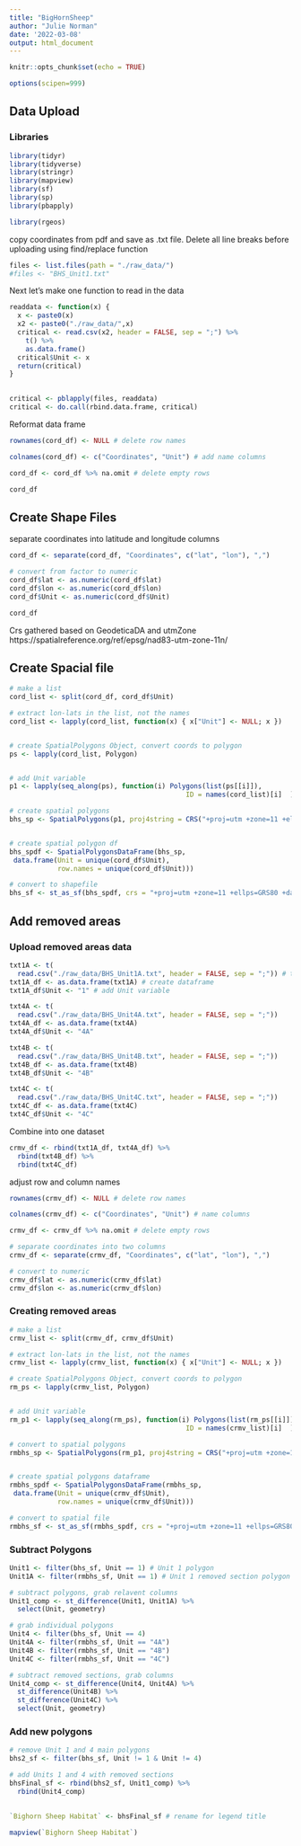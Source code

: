 ```yaml
---
title: "BigHornSheep"
author: "Julie Norman"
date: '2022-03-08'
output: html_document
---
```


```r
knitr::opts_chunk$set(echo = TRUE)

options(scipen=999)
```

## Data Upload

### Libraries

```r
library(tidyr)
library(tidyverse)
library(stringr)
library(mapview)
library(sf)
library(sp)
library(pbapply)

library(rgeos)
```

copy coordinates from pdf and save as .txt file. Delete all line breaks before uploading using find/replace function


```r

files <- list.files(path = "./raw_data/")
#files <- "BHS_Unit1.txt"

```

Next let's make one function to read in the data

```r

readdata <- function(x) {
  x <- paste0(x)
  x2 <- paste0("./raw_data/",x)
  critical <- read.csv(x2, header = FALSE, sep = ";") %>%
    t() %>% 
    as.data.frame() 
  critical$Unit <- x
  return(critical)
}
 
```


```r

critical <- pblapply(files, readdata)
critical <- do.call(rbind.data.frame, critical) 

```

Reformat data frame

```r

rownames(cord_df) <- NULL # delete row names

colnames(cord_df) <- c("Coordinates", "Unit") # add name columns

cord_df <- cord_df %>% na.omit # delete empty rows

cord_df
```
## Create Shape Files

separate coordinates into latitude and longitude columns 

```r
cord_df <- separate(cord_df, "Coordinates", c("lat", "lon"), ",")

# convert from factor to numeric
cord_df$lat <- as.numeric(cord_df$lat)
cord_df$lon <- as.numeric(cord_df$lon)
cord_df$Unit <- as.numeric(cord_df$Unit)

cord_df
```

Crs gathered based on GeodeticaDA and utmZone
https://spatialreference.org/ref/epsg/nad83-utm-zone-11n/ 

## Create Spacial file 

```r

# make a list
cord_list <- split(cord_df, cord_df$Unit)

# extract lon-lats in the list, not the names
cord_list <- lapply(cord_list, function(x) { x["Unit"] <- NULL; x })


# create SpatialPolygons Object, convert coords to polygon
ps <- lapply(cord_list, Polygon)


# add Unit variable
p1 <- lapply(seq_along(ps), function(i) Polygons(list(ps[[i]]), 
                                            ID = names(cord_list)[i]  ))

# create spatial polygons
bhs_sp <- SpatialPolygons(p1, proj4string = CRS("+proj=utm +zone=11 +ellps=GRS80 +datum=NAD83 +units=m +no_defs") )


# create spatial polygon df
bhs_spdf <- SpatialPolygonsDataFrame(bhs_sp, 
 data.frame(Unit = unique(cord_df$Unit), 
            row.names = unique(cord_df$Unit)))

# convert to shapefile
bhs_sf <- st_as_sf(bhs_spdf, crs = "+proj=utm +zone=11 +ellps=GRS80 +datum=NAD83 +units=m +no_defs ")
```

## Add removed areas

### Upload removed areas data

```r
txt1A <- t(
  read.csv("./raw_data/BHS_Unit1A.txt", header = FALSE, sep = ";")) # transposed to long
txt1A_df <- as.data.frame(txt1A) # create dataframe
txt1A_df$Unit <- "1" # add Unit variable

txt4A <- t(
  read.csv("./raw_data/BHS_Unit4A.txt", header = FALSE, sep = ";"))
txt4A_df <- as.data.frame(txt4A) 
txt4A_df$Unit <- "4A"

txt4B <- t(
  read.csv("./raw_data/BHS_Unit4B.txt", header = FALSE, sep = ";"))
txt4B_df <- as.data.frame(txt4B) 
txt4B_df$Unit <- "4B"

txt4C <- t(
  read.csv("./raw_data/BHS_Unit4C.txt", header = FALSE, sep = ";"))
txt4C_df <- as.data.frame(txt4C) 
txt4C_df$Unit <- "4C"

```

Combine into one dataset
```r
crmv_df <- rbind(txt1A_df, txt4A_df) %>% 
  rbind(txt4B_df) %>% 
  rbind(txt4C_df) 
```

adjust row and column names
```r
rownames(crmv_df) <- NULL # delete row names

colnames(crmv_df) <- c("Coordinates", "Unit") # name columns

crmv_df <- crmv_df %>% na.omit # delete empty rows

# separate coordinates into two columns
crmv_df <- separate(crmv_df, "Coordinates", c("lat", "lon"), ",") 

# convert to numeric
crmv_df$lat <- as.numeric(crmv_df$lat)
crmv_df$lon <- as.numeric(crmv_df$lon)

```

### Creating removed areas

```r

# make a list
crmv_list <- split(crmv_df, crmv_df$Unit)

# extract lon-lats in the list, not the names
crmv_list <- lapply(crmv_list, function(x) { x["Unit"] <- NULL; x })

# create SpatialPolygons Object, convert coords to polygon
rm_ps <- lapply(crmv_list, Polygon)


# add Unit variable
rm_p1 <- lapply(seq_along(rm_ps), function(i) Polygons(list(rm_ps[[i]]), 
                                            ID = names(crmv_list)[i]  ))

# convert to spatial polygons
rmbhs_sp <- SpatialPolygons(rm_p1, proj4string = CRS("+proj=utm +zone=11 +ellps=GRS80 +datum=NAD83 +units=m +no_defs") )


# create spatial polygons dataframe
rmbhs_spdf <- SpatialPolygonsDataFrame(rmbhs_sp, 
 data.frame(Unit = unique(crmv_df$Unit), 
            row.names = unique(crmv_df$Unit)))

# convert to spatial file
rmbhs_sf <- st_as_sf(rmbhs_spdf, crs = "+proj=utm +zone=11 +ellps=GRS80 +datum=NAD83 +units=m +no_defs ")
```

### Subtract Polygons

```r
Unit1 <- filter(bhs_sf, Unit == 1) # Unit 1 polygon
Unit1A <- filter(rmbhs_sf, Unit == 1) # Unit 1 removed section polygon

# subtract polygons, grab relavent columns
Unit1_comp <- st_difference(Unit1, Unit1A) %>% 
  select(Unit, geometry)

```

```r
# grab individual polygons
Unit4 <- filter(bhs_sf, Unit == 4)
Unit4A <- filter(rmbhs_sf, Unit == "4A")
Unit4B <- filter(rmbhs_sf, Unit == "4B")
Unit4C <- filter(rmbhs_sf, Unit == "4C")

# subtract removed sections, grab columns
Unit4_comp <- st_difference(Unit4, Unit4A) %>% 
  st_difference(Unit4B) %>% 
  st_difference(Unit4C) %>% 
  select(Unit, geometry)

```



### Add new polygons 

```r
# remove Unit 1 and 4 main polygons
bhs2_sf <- filter(bhs_sf, Unit != 1 & Unit != 4)

# add Units 1 and 4 with removed sections
bhsFinal_sf <- rbind(bhs2_sf, Unit1_comp) %>% 
  rbind(Unit4_comp)
  
```

```r
`Bighorn Sheep Habitat` <- bhsFinal_sf # rename for legend title

mapview(`Bighorn Sheep Habitat`)
```